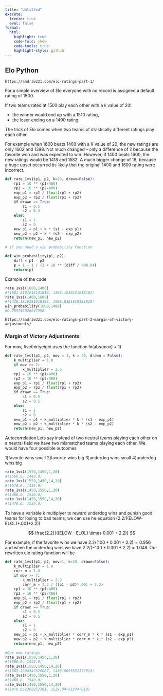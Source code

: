 ```yaml
---
title: "Untitled"
execute: 
  freeze: true
  eval: false
format:
  html:
    highlight: true
    code-fold: show
    code-tools: true
    highlight-style: github
---
```


## Elo Python

`https://andr3w321.com/elo-ratings-part-1/`

For a simple overview of Elo everyone with no record is assigned a default rating of 1500. 

If two teams rated at 1500 play each other with a k value of 20: 

- the winner would end up with a 1510 rating,
- the loser ending on a 1490 rating. 

The trick of Elo comes when two teams of drastically different ratings play each other. 

For example when 1600 beats 1400 with a K value of 20, the new ratings are only 1602 and 1398. Not much changed – only a difference of 2 because the favorite won and was expected to win. However, if 1400 beats 1600, the new ratings would be 1418 and 1582. A much bigger change of 18, because a huge upset occurred its likely that the original 1400 and 1600 rating were incorrect.

```python
def rate_1vs1(p1, p2, k=20, drawn=False):
    rp1 = 10 ** (p1/400)
    rp2 = 10 ** (p2/400)
    exp_p1 = rp1 / float(rp1 + rp2)
    exp_p2 = rp2 / float(rp1 + rp2)
    if drawn == True:
        s1 = 0.5
        s2 = 0.5
    else:
        s1 = 1
        s2 = 0
    new_p1 = p1 + k * (s1 - exp_p1)
    new_p2 = p2 + k * (s2 - exp_p2)
    return(new_p1, new_p2)
    
# if you need a win probability function

def win_probability(p1, p2):
    diff = p1 - p2
    p = 1 - 1 / (1 + 10 ** (diff / 400.0))
    return(p)
```

Example of the code

```python
rate_1vs1(1600,1400)
#(1601.8181818181818, 1398.1818181818182)
rate_1vs1(1400,1600)
#(1418.1818181818182, 1581.8181818181818)
win_probability(1600,1400)
#0.759746926647958
```

`https://andr3w321.com/elo-ratings-part-2-margin-of-victory-adjustments/`

### Margin of Victory Adjustments

For mov, fivethirtyeight uses the function ln(abs(mov) + 1)


```python
def rate_1vs1(p1, p2, mov = 1, k = 20, drawn = False):
    k_multiplier = 1.0
    if mov >= 7:
        k_multiplier = 2.0
    rp1 = 10 ** (p1/400)
    rp2 = 10 ** (p2/400)
    exp_p1 = rp1 / float(rp1 + rp2)
    exp_p2 = rp2 / float(rp1 + rp2)
    if drawn == True:
        s1 = 0.5
        s2 = 0.5
    else:
        s1 = 1
        s2 = 0
    new_p1 = p1 + k_multiplier * k * (s1 - exp_p1)
    new_p2 = p2 + k_multiplier * k * (s2 - exp_p2)
    return(new_p1, new_p2)
```

Autocorrelation Lets say instead of two neutral teams playing each other on a neutral field we have two mismatched teams playing each other. We would have four possible outcomes

1)favorite wins small
2)favorite wins big
3)underdog wins small
4)underdog wins big

```python
rate_1vs1(1550,1450,1,20)
#(1560.0, 1440.0)
rate_1vs1(1550,1450,14,20)
#(1570.0, 1430.0)
rate_1vs1(1450,1550,1,20)
#(1460.0, 1540.0)
rate_1vs1(1450,1550,14,20)
#(1470.0, 1530.0)
```

To have a variable k multiplyer to reward underdog wins and punish good teams for losing to bad teams, we can use he equation (2.2/((ELOW-ELOL)*.001+2.2))


$$
\frac{2.2}{((ELOW - ELOL) \times 0.001 + 2.2)}
$$

For example, if the favorite wins we have $2.2/(100 * 0.001 + 2.2) = 0.956$ and when the underdog wins we have $2.2/(-100 * 0.001 + 2.2) = 1.048$. Our rewritten elo rating function will be

```python
def rate_1vs1(p1, p2, mov=1, k=20, drawn=False):
    k_multiplier = 1.0
    corr_m = 1.0
    if mov >= 7:
        k_multiplier = 2.0
        corr_m = 2.2 / ((p1 - p2)*.001 + 2.2)
    rp1 = 10 ** (p1/400)
    rp2 = 10 ** (p2/400)
    exp_p1 = rp1 / float(rp1 + rp2)
    exp_p2 = rp2 / float(rp1 + rp2)
    if drawn == True:
        s1 = 0.5
        s2 = 0.5
    else:
        s1 = 1
        s2 = 0
    new_p1 = p1 + k_multiplier * corr_m * k * (s1 - exp_p1)
    new_p2 = p2 + k_multiplier * corr_m * k * (s2 - exp_p2)
    return(new_p1, new_p2)
    
#Our new ratings
rate_1vs1(1550,1450,1,20)
#(1560.0, 1440.0)
rate_1vs1(1550,1450,14,20)
#(1569.1304347826087, 1430.8695652173913)
rate_1vs1(1450,1550,1,20)
#(1460.0, 1540.0)
rate_1vs1(1450,1550,14,20)
#(1470.952380952381, 1529.047619047619)
```